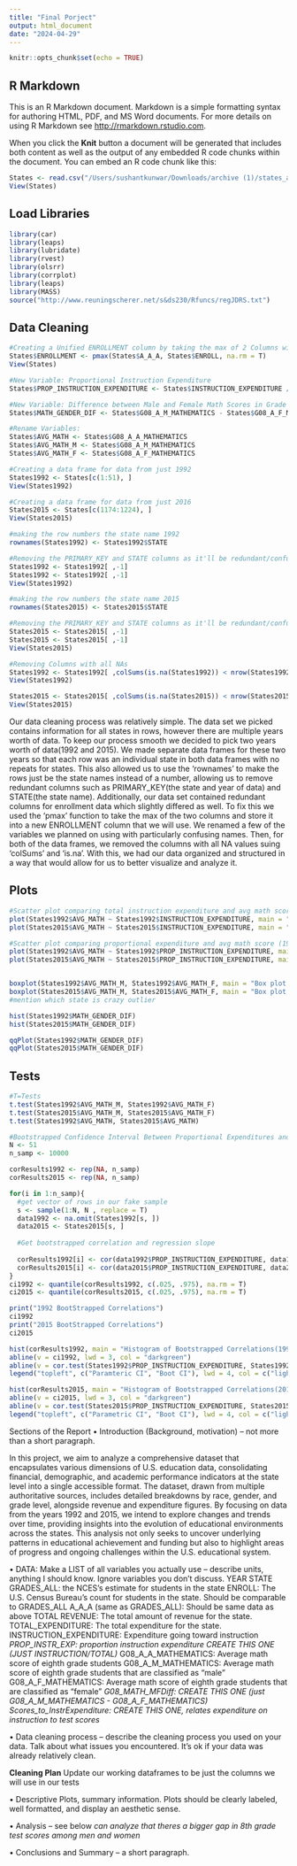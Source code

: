 ```yaml
---
title: "Final Porject"
output: html_document
date: "2024-04-29"
---
```


```r
knitr::opts_chunk$set(echo = TRUE)
```

## R Markdown

This is an R Markdown document. Markdown is a simple formatting syntax for authoring HTML, PDF, and MS Word documents. For more details on using R Markdown see <http://rmarkdown.rstudio.com>.

When you click the **Knit** button a document will be generated that includes both content as well as the output of any embedded R code chunks within the document. You can embed an R code chunk like this:


```r
States <- read.csv("/Users/sushantkunwar/Downloads/archive (1)/states_all_extended.csv")
View(States)


```
## Load Libraries
```r
library(car)
library(leaps)
library(lubridate)
library(rvest)
library(olsrr)
library(corrplot)
library(leaps)
library(MASS)
source("http://www.reuningscherer.net/s&ds230/Rfuncs/regJDRS.txt")
```

## Data Cleaning
```r

#Creating a Unified ENROLLMENT column by taking the max of 2 Columns with data from different sources(ENROLL & A_A_A)
States$ENROLLMENT <- pmax(States$A_A_A, States$ENROLL, na.rm = T)
View(States)

#New Variable: Proportional Instruction Expenditure
States$PROP_INSTRUCTION_EXPENDITURE <- States$INSTRUCTION_EXPENDITURE / States$TOTAL_EXPENDITURE

#New Variable: Difference between Male and Female Math Scores in Grade 8(M-F)
States$MATH_GENDER_DIF <- States$G08_A_M_MATHEMATICS - States$G08_A_F_MATHEMATICS

#Rename Variables:
States$AVG_MATH <- States$G08_A_A_MATHEMATICS
States$AVG_MATH_M <- States$G08_A_M_MATHEMATICS
States$AVG_MATH_F <- States$G08_A_F_MATHEMATICS

#Creating a data frame for data from just 1992
States1992 <- States[c(1:51), ]
View(States1992)

#Creating a data frame for data from just 2016
States2015 <- States[c(1174:1224), ]
View(States2015)

#making the row numbers the state name 1992
rownames(States1992) <- States1992$STATE

#Removing the PRIMARY_KEY and STATE columns as it'll be redundant/confusing later 1992
States1992 <- States1992[ ,-1]
States1992 <- States1992[ ,-1]
View(States1992)

#making the row numbers the state name 2015
rownames(States2015) <- States2015$STATE

#Removing the PRIMARY_KEY and STATE columns as it'll be redundant/confusing later 2015
States2015 <- States2015[ ,-1]
States2015 <- States2015[ ,-1]
View(States2015)

#Removing Columns with all NAs
States1992 <- States1992[ ,colSums(is.na(States1992)) < nrow(States1992)]
View(States1992)

States2015 <- States2015[ ,colSums(is.na(States2015)) < nrow(States2015)]
View(States2015)

```
Our data cleaning process was relatively simple. The data set we picked contains information for all states in rows, however there are multiple years worth of data. To keep our process smooth we decided to pick two years worth of data(1992 and 2015). We made separate data frames for these two years so that each row was an individual state in both data frames with no repeats for states. This also allowed us to use the 'rownames' to make the rows just be the state names instead of a number, allowing us to remove redundant columns such as PRIMARY_KEY(the state and year of data) and STATE(the state name). Additionally, our data set contained redundant columns for enrollment data which slightly differed as well. To fix this we used the 'pmax' function to take the max of the two columns and store it into a new ENROLLMENT column that we will use. We renamed a few of the variables we planned on using with particularly confusing names. Then, for both of the data frames, we removed the columns with all NA values suing 'colSums' and 'is.na'. With this, we had our data organized and structured in a way that would allow for us to better visualize and analyze it.

## Plots

```r

#Scatter plot comparing total instruction expenditure and avg math score (1992 and 2015)
plot(States1992$AVG_MATH ~ States1992$INSTRUCTION_EXPENDITURE, main = "Average Math Score", xlab = "Plot of Total Expenditure vs Avg Math Score in 1992", ylab = "Total Expenditure", pch = 19)
plot(States2015$AVG_MATH ~ States2015$INSTRUCTION_EXPENDITURE, main = "Average Math Score", xlab = "Plot of Total Expenditure vs Avg Math Score in 2015", ylab = "Total Expenditure", pch = 19)

#Scatter plot comparing proportional expenditure and avg math score (1992 and 2015)
plot(States1992$AVG_MATH ~ States1992$PROP_INSTRUCTION_EXPENDITURE, main = "Average Math Score", xlab = "Plot of Total Expenditure vs Avg Math Score in 1992", ylab = "Total Expenditure", pch = 19)
plot(States2015$AVG_MATH ~ States2015$PROP_INSTRUCTION_EXPENDITURE, main = "Average Math Score", xlab = "Plot of Total Expenditure vs Avg Math Score in 2015", ylab = "Total Expenditure", pch = 19)


boxplot(States1992$AVG_MATH_M, States1992$AVG_MATH_F, main = "Box plot of Avg math scores in 1992", xlab = "Gender", ylab = "Score", col = c("blue", "pink"))
boxplot(States2015$AVG_MATH_M, States2015$AVG_MATH_F, main = "Box plot of Avg math scores in 2015", xlab = "Gender", ylab = "Score", col = c("blue", "pink"))
#mention which state is crazy outlier

hist(States1992$MATH_GENDER_DIF)
hist(States2015$MATH_GENDER_DIF)

qqPlot(States1992$MATH_GENDER_DIF)
qqPlot(States2015$MATH_GENDER_DIF)

```

## Tests

```r
#T=Tests
t.test(States1992$AVG_MATH_M, States1992$AVG_MATH_F)
t.test(States2015$AVG_MATH_M, States2015$AVG_MATH_F)
t.test(States1992$AVG_MATH, States2015$AVG_MATH)

#Bootstrapped Confidence Interval Between Proportional Expenditures and MATH AVG SCORES
N <- 51
n_samp <- 10000

corResults1992 <- rep(NA, n_samp)
corResults2015 <- rep(NA, n_samp)

for(i in 1:n_samp){
  #get vector of rows in our fake sample
  s <- sample(1:N, N , replace = T)
  data1992 <- na.omit(States1992[s, ])
  data2015 <- States2015[s, ]
    
  #Get bootstrapped correlation and regression slope
  
  corResults1992[i] <- cor(data1992$PROP_INSTRUCTION_EXPENDITURE, data1992$AVG_MATH)
  corResults2015[i] <- cor(data2015$PROP_INSTRUCTION_EXPENDITURE, data2015$AVG_MATH)
}
ci1992 <- quantile(corResults1992, c(.025, .975), na.rm = T)
ci2015 <- quantile(corResults2015, c(.025, .975), na.rm = T)

print("1992 BootStrapped Correlations")
ci1992
print("2015 BootStrapped Correlations")
ci2015
```

```r
hist(corResults1992, main = "Histogram of Bootstrapped Correlations(1992)", col = "purple", xlab = "Sample Correlations", breaks = 50)
abline(v = ci1992, lwd = 3, col = "darkgreen")
abline(v = cor.test(States1992$PROP_INSTRUCTION_EXPENDITURE, States1992$AVG_MATH)$conf.int, lwd = 3, col = "lightblue", lty = 2)
legend("topleft", c("Paramteric CI", "Boot CI"), lwd = 4, col = c("lightblue", "darkgreen"), lty = c(2, 1))

hist(corResults2015, main = "Histogram of Bootstrapped Correlations(2015)", col = "violet", xlab = "Sample Correlations", breaks = 50)
abline(v = ci2015, lwd = 3, col = "darkgreen")
abline(v = cor.test(States2015$PROP_INSTRUCTION_EXPENDITURE, States2015$AVG_MATH)$conf.int, lwd = 3, col = "lightblue", lty = 2)
legend("topleft", c("Parametric CI", "Boot CI"), lwd = 4, col = c("lightblue", "darkgreen"), lty = c(2, 1))
```





Sections of the Report
• Introduction (Background, motivation) – not more than a short paragraph.

In this project, we aim to analyze a comprehensive dataset that encapsulates various dimensions of U.S. education data, consolidating financial, demographic, and academic performance indicators at the state level into a single accessible format. The dataset, drawn from multiple authoritative sources, includes detailed breakdowns by race, gender, and grade level, alongside revenue and expenditure figures. By focusing on data from the years 1992 and 2015, we intend to explore changes and trends over time, providing insights into the evolution of educational environments across the states. This analysis not only seeks to uncover underlying patterns in educational achievement and funding but also to highlight areas of progress and ongoing challenges within the U.S. educational system.

• DATA: Make a LIST of all variables you actually use – describe units, anything I should
know. Ignore variables you don’t discuss.
YEAR
STATE
GRADES_ALL: the NCES's estimate for students in the state
ENROLL: The U.S. Census Bureau's count for students in the state. Should be comparable to GRADES_ALL
A_A_A (same as GRADES_ALL): Should be same data as above
TOTAL REVENUE: The total amount of revenue for the state.
TOTAL_EXPENDITURE: The total expenditure for the state.
INSTRUCTION_EXPENDITURE: Expenditure going toward instruction
*PROP_INSTR_EXP: proportion instruction expenditure CREATE THIS ONE (JUST INSTRUCTION/TOTAL)*
G08_A_A_MATHEMATICS: Average math score of eighth grade students
G08_A_M_MATHEMATICS: Average math score of eighth grade students that are classified as "male"
G08_A_F_MATHEMATICS: Average math score of eighth grade students that are classified as "female"
*G08_MATH_MFDiff: CREATE THIS ONE (just G08_A_M_MATHEMATICS - G08_A_F_MATHEMATICS)*
*Scores_to_InstrExpenditure: CREATE THIS ONE, relates expenditure on instruction to test scores*





• Data cleaning process – describe the cleaning process you used on your data. Talk
about what issues you encountered. It’s ok if your data was already relatively clean.

**Cleaning Plan**
Update our working dataframes to be just the columns we will use in our tests

• Descriptive Plots, summary information. Plots should be clearly labeled, well formatted,
and display an aesthetic sense.

• Analysis – see below
*can analyze that theres a bigger gap in 8th grade test scores among men and women*

• Conclusions and Summary – a short paragraph.
